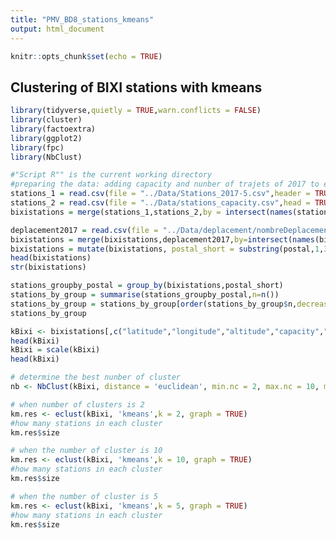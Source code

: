 ```yaml
---
title: "PMV_BD8_stations_kmeans"
output: html_document
---
```


```r
knitr::opts_chunk$set(echo = TRUE)
```

## Clustering of BIXI stations with kmeans

```r
library(tidyverse,quietly = TRUE,warn.conflicts = FALSE)
library(cluster)
library(factoextra)
library(ggplot2)
library(fpc)
library(NbClust)
```
```r
#"Script R"" is the current working directory
#preparing the data: adding capacity and nunber of trajets of 2017 to each station.
stations_1 = read.csv(file = "../Data/Stations_2017-5.csv",header = TRUE,sep = ",")
stations_2 = read.csv(file = "../Data/stations_capacity.csv",head = TRUE,sep = ",")
bixistations = merge(stations_1,stations_2,by = intersect(names(stations_1),names(stations_2)))

deplacement2017 = read.csv(file = "../Data/deplacement/nombreDeplacement2017.csv",sep = '\t')
bixistations = merge(bixistations,deplacement2017,by=intersect(names(bixistations),names(deplacement2017)))
bixistations = mutate(bixistations, postal_short = substring(postal,1,3))
head(bixistations)
str(bixistations)
```

```r
stations_groupby_postal = group_by(bixistations,postal_short)    
stations_by_group = summarise(stations_groupby_postal,n=n())
stations_by_group = stations_by_group[order(stations_by_group$n,decreasing = TRUE),]
stations_by_group
```

```r
kBixi <- bixistations[,c("latitude","longitude","altitude","capacity","numOfTrajets")]
head(kBixi)
kBixi = scale(kBixi)
head(kBixi)
```

```r
# determine the best nunber of cluster
nb <- NbClust(kBixi, distance = 'euclidean', min.nc = 2, max.nc = 10, method = 'complete', index = 'all')
```

```r
# when number of clusters is 2
km.res <- eclust(kBixi, 'kmeans',k = 2, graph = TRUE)
#how many stations in each cluster
km.res$size
```

```r
# when the number of cluster is 10
km.res <- eclust(kBixi, 'kmeans',k = 10, graph = TRUE)
#how many stations in each cluster
km.res$size
```

```r
# when the number of cluster is 5
km.res <- eclust(kBixi, 'kmeans',k = 5, graph = TRUE)
#how many stations in each cluster
km.res$size
```

```r

```
